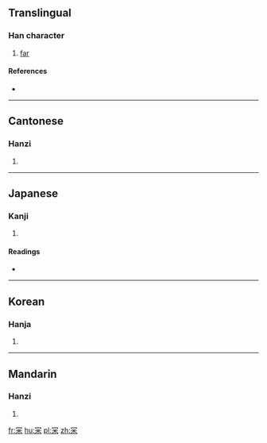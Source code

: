 ==Translingual==

===Han character===
{{Han char|rn=14|rad=冖|as=06|sn=8|four=7790<sub>4</sub>|canj=月火木 (BFD)|ids=⿱[[冖]][[米]]}}

# [[far]]

====References====
* {{Han ref|kx=0130.210|dkj=01577|dj=0292.250|hdz=10303.170|uh=519E|ud=20894|bh=CBCD|bd=52173}}

----

==Cantonese==

===Hanzi===
{{yue-hanzi|jyut=|y=mei4}}

# {{defn|lang=yue|sort=冖06}}

----

==Japanese==

===Kanji===
{{ja-kanji|grade=|rs=冖06}}

# {{defn|lang=ja|sort=冖06}}

====Readings====
* {{ja-readings|on=[[び]] (bi), [[み]] (mi)|kun=[[ますます]] (masumasu)}}

----

==Korean==

===Hanja===
{{ko-hanja|hangeul=미|rv=mi|mr=mi}}

# {{defn|lang=ko|sort=冖06}}

----

==Mandarin==

===Hanzi===
{{cmn-hanzi|pin=[[mí]] ([[mi2]])|wg=mi<sup>2</sup>}}

# {{defn|lang=cmn|sort=冖06}}

[[fr:冞]]
[[hu:冞]]
[[pl:冞]]
[[zh:冞]]